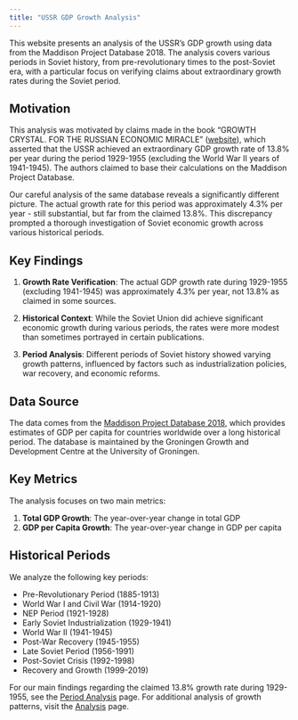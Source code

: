 ```yaml
---
title: "USSR GDP Growth Analysis"
---
```


This website presents an analysis of the USSR's GDP growth using data from the Maddison Project Database 2018. The analysis covers various periods in Soviet history, from pre-revolutionary times to the post-Soviet era, with a particular focus on verifying claims about extraordinary growth rates during the Soviet period.

## Motivation

This analysis was motivated by claims made in the book "GROWTH CRYSTAL. FOR THE RUSSIAN ECONOMIC MIRACLE" ([website](https://crystalbook.ru/)), which asserted that the USSR achieved an extraordinary GDP growth rate of 13.8% per year during the period 1929-1955 (excluding the World War II years of 1941-1945). The authors claimed to base their calculations on the Maddison Project Database.

Our careful analysis of the same database reveals a significantly different picture. The actual growth rate for this period was approximately 4.3% per year - still substantial, but far from the claimed 13.8%. This discrepancy prompted a thorough investigation of Soviet economic growth across various historical periods.

## Key Findings

1. **Growth Rate Verification**: The actual GDP growth rate during 1929-1955 (excluding 1941-1945) was approximately 4.3% per year, not 13.8% as claimed in some sources.

2. **Historical Context**: While the Soviet Union did achieve significant economic growth during various periods, the rates were more modest than sometimes portrayed in certain publications.

3. **Period Analysis**: Different periods of Soviet history showed varying growth patterns, influenced by factors such as industrialization policies, war recovery, and economic reforms.

## Data Source

The data comes from the [Maddison Project Database 2018](https://www.rug.nl/ggdc/historicaldevelopment/maddison/), which provides estimates of GDP per capita for countries worldwide over a long historical period. The database is maintained by the Groningen Growth and Development Centre at the University of Groningen.

## Key Metrics

The analysis focuses on two main metrics:

1. **Total GDP Growth**: The year-over-year change in total GDP
2. **GDP per Capita Growth**: The year-over-year change in GDP per capita

## Historical Periods

We analyze the following key periods:

- Pre-Revolutionary Period (1885-1913)
- World War I and Civil War (1914-1920)
- NEP Period (1921-1928)
- Early Soviet Industrialization (1929-1941)
- World War II (1941-1945)
- Post-War Recovery (1945-1955)
- Late Soviet Period (1956-1991)
- Post-Soviet Crisis (1992-1998)
- Recovery and Growth (1999-2019)

For our main findings regarding the claimed 13.8% growth rate during 1929-1955, see the [Period Analysis](periods.qmd) page. For additional analysis of growth patterns, visit the [Analysis](analysis.qmd) page.
